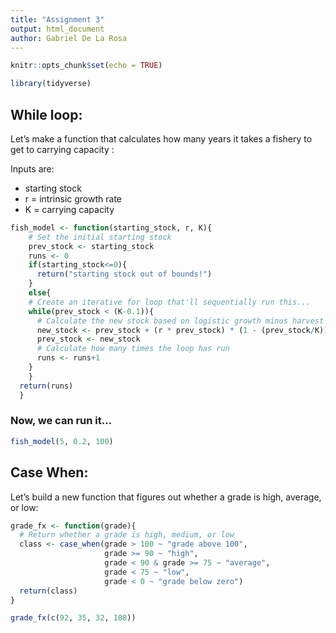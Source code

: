 ```yaml
---
title: "Assignment 3"
output: html_document
author: Gabriel De La Rosa
---
```


```r
knitr::opts_chunk$set(echo = TRUE)

library(tidyverse)
```



## While loop:

Let's make a function that calculates how many years it takes a fishery to get to carrying capacity :

Inputs are:

- starting stock
- r = intrinsic growth rate
- K = carrying capacity


```r
fish_model <- function(starting_stock, r, K){
    # Set the initial starting stock
    prev_stock <- starting_stock
    runs <- 0
    if(starting_stock<=0){
      return("starting stock out of bounds!")
    }
    else{
    # Create an iterative for loop that'll sequentially run this...
    while(prev_stock < (K-0.1)){
      # Calculate the new stock based on logistic growth minus harvest
      new_stock <- prev_stock + (r * prev_stock) * (1 - (prev_stock/K))
      prev_stock <- new_stock
      # Calculate how many times the loop has run
      runs <- runs+1
    }
    }
  return(runs)
  }
```

### Now, we can run it...
```r
fish_model(5, 0.2, 100)
```


## Case When:

Let's build a new function that figures out whether a grade is high, average, or low:

```r
grade_fx <- function(grade){
  # Return whether a grade is high, medium, or low
  class <- case_when(grade > 100 ~ "grade above 100",
                     grade >= 90 ~ "high",
                     grade < 90 & grade >= 75 ~ "average",
                     grade < 75 ~ "low",
                     grade < 0 ~ "grade below zero")
  return(class)
}

grade_fx(c(92, 35, 32, 108))

```



